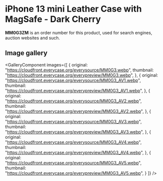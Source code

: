 
# iPhone 13 mini Leather Case with MagSafe - Dark Cherry

<Callout type='info' emoji='👉🏻'>**MM0G3ZM** is an order number for this product, used for search engines, auction websites and such.</Callout>

## Image gallery

<GalleryComponent
    images={[
      {
        original: "https://cloudfront.everycase.org/everysource/MM0G3.webp",
        thumbnail: "https://cloudfront.everycase.org/everypreview/MM0G3.webp",
      },
      {
        original: "https://cloudfront.everycase.org/everysource/MM0G3_AV1.webp",
        thumbnail: "https://cloudfront.everycase.org/everypreview/MM0G3_AV1.webp",
      },
      {
        original: "https://cloudfront.everycase.org/everysource/MM0G3_AV2.webp",
        thumbnail: "https://cloudfront.everycase.org/everypreview/MM0G3_AV2.webp",
      },
      {
        original: "https://cloudfront.everycase.org/everysource/MM0G3_AV3.webp",
        thumbnail: "https://cloudfront.everycase.org/everypreview/MM0G3_AV3.webp",
      },
      {
        original: "https://cloudfront.everycase.org/everysource/MM0G3_AV4.webp",
        thumbnail: "https://cloudfront.everycase.org/everypreview/MM0G3_AV4.webp",
      },
      {
        original: "https://cloudfront.everycase.org/everysource/MM0G3_AV5.webp",
        thumbnail: "https://cloudfront.everycase.org/everypreview/MM0G3_AV5.webp",
      }
    ]}
  />
